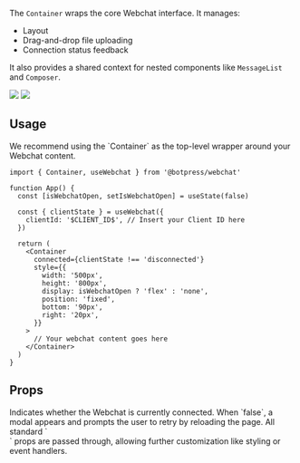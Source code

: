 
The `Container` wraps the core Webchat interface.
It manages:

- Layout 
- Drag-and-drop file uploading
- Connection status feedback

It also provides a shared context for nested components like `MessageList` and `Composer`.

<AccordionGroup>
  <Accordion title="Empty Container">
    <Img src="./assets/webchat-components_component-library_container.png" />
  </Accordion>
  <Accordion title="Disconnected Container">
    <Img src="./assets/webchat-components_component-library_container-disconnected.png" />
  </Accordion>
</AccordionGroup>

## Usage

<Note>
  We recommend using the `Container` as the top-level wrapper around your Webchat content.
</Note>

```tsx
import { Container, useWebchat } from '@botpress/webchat'

function App() {
  const [isWebchatOpen, setIsWebchatOpen] = useState(false)

  const { clientState } = useWebchat({
    clientId: '$CLIENT_ID$', // Insert your Client ID here
  })

  return (
    <Container
      connected={clientState !== 'disconnected'}
      style={{
        width: '500px',
        height: '800px',
        display: isWebchatOpen ? 'flex' : 'none',
        position: 'fixed',
        bottom: '90px',
        right: '20px',
      }}
    >
      // Your webchat content goes here
    </Container>
  )
}
```

## Props

<ResponseField name="connected" type="boolean">
  Indicates whether the Webchat is currently connected. When `false`, a modal appears and prompts the user to retry by reloading the page.
</ResponseField>

<ResponseField name="...props" type="ComponentProps<'div'>">
  All standard `<div>` props are passed through, allowing further customization like styling or event handlers.
</ResponseField>
